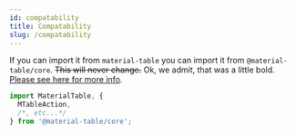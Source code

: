 ```yaml
---
id: compatability
title: Compatability
slug: /compatability
---
```


If you can import it from `material-table` you can import it from `@material-table/core`. ~~This will never change.~~ Ok, we admit, that was a little bold. [Please see here for more info](breaking-changes).

```javascript
import MaterialTable, { 
  MTableAction, 
  /*, etc...*/ 
} from '@material-table/core';
```
